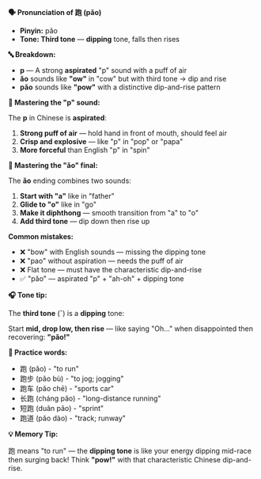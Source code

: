**🗣️ Pronunciation of 跑 (pǎo)**

- **Pinyin:** pǎo
- **Tone: Third tone** — **dipping** tone, falls then rises

**🔤 Breakdown:**

- **p** — A strong **aspirated** "p" sound with a puff of air
- **ǎo** sounds like **"ow"** in "cow" but with third tone → dip and rise
- **pǎo** sounds like **"pow"** with a distinctive dip-and-rise pattern

**🎯 Mastering the "p" sound:**

The **p** in Chinese is **aspirated**:

1. **Strong puff of air** — hold hand in front of mouth, should feel air
2. **Crisp and explosive** — like "p" in "pop" or "papa"
3. **More forceful** than English "p" in "spin"

**🎯 Mastering the "ǎo" final:**

The **ǎo** ending combines two sounds:

1. **Start with "a"** like in "father"
2. **Glide to "o"** like in "go"
3. **Make it diphthong** — smooth transition from "a" to "o"
4. **Add third tone** — dip down then rise up

**Common mistakes:**

- ❌ "bow" with English sounds — missing the dipping tone
- ❌ "pao" without aspiration — needs the puff of air
- ❌ Flat tone — must have the characteristic dip-and-rise
- ✅ "pǎo" — aspirated "p" + "ah-oh" + dipping tone

**🎧 Tone tip:**

The **third tone** (ˇ) is a **dipping** tone:

Start **mid, drop low, then rise** — like saying "Oh..." when disappointed then recovering:
**"pǎo!"**

**📝 Practice words:**

- 跑 (pǎo) - "to run"
- 跑步 (pǎo bù) - "to jog; jogging"
- 跑车 (pǎo chē) - "sports car"
- 长跑 (cháng pǎo) - "long-distance running"
- 短跑 (duǎn pǎo) - "sprint"
- 跑道 (pǎo dào) - "track; runway"

**💡 Memory Tip:**

跑 means "to run" — the **dipping tone** is like your energy dipping mid-race then surging back!
Think **"pow!"** with that characteristic Chinese dip-and-rise.

